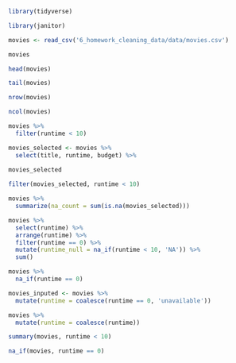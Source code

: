 
```r
library(tidyverse)
```
```r
library(janitor)
```

```r
movies <- read_csv('6_homework_cleaning_data/data/movies.csv')

movies

```

```r
head(movies)

tail(movies)

nrow(movies)

ncol(movies)
```
```r
movies %>% 
  filter(runtime < 10)
```

```r
movies_selected <- movies %>% 
  select(title, runtime, budget) %>% 
  
movies_selected
```
```r
filter(movies_selected, runtime < 10)
```

```r
movies %>% 
  summarize(na_count = sum(is.na(movies_selected)))
```

```r
movies %>%
  select(runtime) %>% 
  arrange(runtime) %>% 
  filter(runtime == 0) %>% 
  mutate(runtime_null = na_if(runtime < 10, 'NA')) %>% 
  sum()


```

```r
movies %>% 
  na_if(runtime == 0)
```

```r
movies_inputed <- movies %>% 
  mutate(runtime = coalesce(runtime == 0, 'unavailable'))
```

```r
movies %>%
  mutate(runtime = coalesce(runtime))
```

```r
summary(movies, runtime < 10)
```

```r
na_if(movies, runtime == 0)
```


